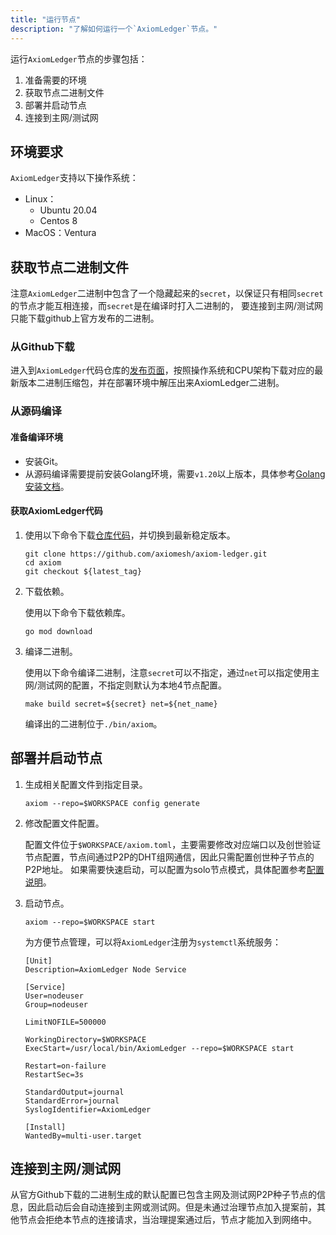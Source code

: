 ```yaml
---
title: "运行节点"
description: "了解如何运行一个`AxiomLedger`节点。"
---
```


运行`AxiomLedger`节点的步骤包括：
1. 准备需要的环境
2. 获取节点二进制文件
3. 部署并启动节点
4. 连接到主网/测试网

## 环境要求
`AxiomLedger`支持以下操作系统：
- Linux：
    - Ubuntu 20.04
    - Centos 8
- MacOS：Ventura

## 获取节点二进制文件
注意`AxiomLedger`二进制中包含了一个隐藏起来的`secret`，以保证只有相同`secret`的节点才能互相连接，而`secret`是在编译时打入二进制的，
要连接到主网/测试网只能下载github上官方发布的二进制。

### 从Github下载
进入到`AxiomLedger`代码仓库的[发布页面](https://github.com/axiomesh/axiom-ledger/releases)，按照操作系统和CPU架构下载对应的最新版本二进制压缩包，并在部署环境中解压出来AxiomLedger二进制。

### 从源码编译
#### 准备编译环境
- 安装Git。
- 从源码编译需要提前安装Golang环境，需要`v1.20`以上版本，具体参考[Golang安装文档](https://go.dev/doc/install)。

#### 获取AxiomLedger代码
1. 使用以下命令下载[仓库代码](https://github.com/axiomesh/axiom-ledger)，并切换到最新稳定版本。

    ```shell
    git clone https://github.com/axiomesh/axiom-ledger.git
    cd axiom
    git checkout ${latest_tag}
    ```

2. 下载依赖。

    使用以下命令下载依赖库。
    ```shell
    go mod download
    ```

3. 编译二进制。

    使用以下命令编译二进制，注意`secret`可以不指定，通过`net`可以指定使用主网/测试网的配置，不指定则默认为本地4节点配置。
    ```shell
    make build secret=${secret} net=${net_name}
    ```
    编译出的二进制位于`./bin/axiom`。


## 部署并启动节点
1. 生成相关配置文件到指定目录。

    ```shell
    axiom --repo=$WORKSPACE config generate
    ```

2. 修改配置文件配置。

    配置文件位于`$WORKSPACE/axiom.toml`，主要需要修改对应端口以及创世验证节点配置，节点间通过P2P的DHT组网通信，因此只需配置创世种子节点的P2P地址。
    如果需要快速启动，可以配置为solo节点模式，具体配置参考[配置说明]()。

3. 启动节点。

    ```shell
    axiom --repo=$WORKSPACE start
    ```
    为方便节点管理，可以将`AxiomLedger`注册为`systemctl`系统服务：
    ```shell
    [Unit]
    Description=AxiomLedger Node Service

    [Service]
    User=nodeuser
    Group=nodeuser

    LimitNOFILE=500000

    WorkingDirectory=$WORKSPACE
    ExecStart=/usr/local/bin/AxiomLedger --repo=$WORKSPACE start

    Restart=on-failure
    RestartSec=3s

    StandardOutput=journal
    StandardError=journal
    SyslogIdentifier=AxiomLedger

    [Install]
    WantedBy=multi-user.target
    ```

## 连接到主网/测试网
从官方Github下载的二进制生成的默认配置已包含主网及测试网P2P种子节点的信息，因此启动后会自动连接到主网或测试网。但是未通过治理节点加入提案前，其他节点会拒绝本节点的连接请求，当治理提案通过后，节点才能加入到网络中。
